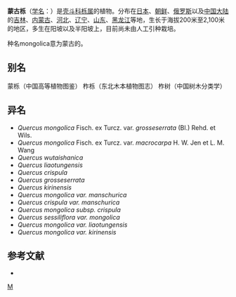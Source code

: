 {{Speciesbox 
| genus = Quercus
| species = mongolica
| authority = Fisch. ex Ledeb.
| subdivision_ranks =[[变种|变种]]
| subdivision =
* 蒙古栎 ''Q. m.'' var. ''mongolica''
* [[粗齿蒙古栎|粗齿蒙古栎]] ''Q. m.'' var. ''grosseserrata''
* [[大果蒙古栎|大果蒙古栎]] ''Q. m.'' var. ''macrocarpa''
}}

'''蒙古栎'''（[[学名|学名]]：{{lang|la|'''''Quercus mongolica'''''}}）是[[壳斗科|壳斗科]][[栎属|栎属]]的植物。分布在[[日本|日本]]、[[朝鲜|朝鲜]]、[[俄罗斯|俄罗斯]]以及[[中国大陆|中国大陆]]的[[吉林|吉林]]、[[内蒙古|内蒙古]]、[[河北|河北]]、[[辽宁|辽宁]]、[[山东|山东]]、[[黑龙江|黑龙江]]等地，生长于海拔200米至2,100米的地区，多生在阳坡以及半阳坡上，目前尚未由人工引种栽培。

种名mongolica意为蒙古的。 

== 别名 ==
蒙栎（中国高等植物图鉴） 柞栎（东北木本植物图志） 柞树（中国树木分类学）

== 异名 ==
* ''Quercus mongolica'' Fisch. ex Turcz. var. ''grosseserrata'' (Bl.) Rehd. et Wils.
* ''Quercus mongolica'' Fisch. ex Turcz. var. ''macrocarpa'' H. W. Jen et L. M. Wang
* ''Quercus wutaishanica''
* ''Quercus liaotungensis''
* ''Quercus crispula''
* ''Quercus grosseserrata''
* ''Quercus kirinensis''
* ''Quercus mongolica var. manschurica''
* ''Quercus crispula var. manschurica''
* ''Quercus mongolica subsp. crispula''
* ''Quercus sessiliflora var. mongolica''
* ''Quercus mongolica var. liaotungensis''
* ''Quercus mongolica var. kirinensis''

== 参考文献 ==
<div class="references-small">
* {{cite web| url =http://www.bioinfo.cn/db05/KmzwSpecies.php?action=view&id=8004| title =蒙古栎（原变种）| work =《中国高等植物数据库全库》| publisher =中国科学院微生物研究所| author =昆明植物研究所| accessdate =2009-02-25| deadurl =yes| archiveurl =https://web.archive.org/web/20160305012550/http://www.bioinfo.cn/db05/KmzwSpecies.php?action=view&id=8004| archivedate =2016-03-05}}
</div>
{{Taxonbar}}

[[Category:栎属|M]]